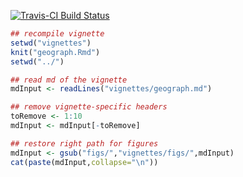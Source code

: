 [![Travis-CI Build Status](https://travis-ci.org/thibautjombart/geograph.svg?branch=master)](https://travis-ci.org/thibautjombart/geograph)



```r
## recompile vignette
setwd("vignettes")
knit("geograph.Rmd")
setwd("../")
```

```r
## read md of the vignette
mdInput <- readLines("vignettes/geograph.md")

## remove vignette-specific headers
toRemove <- 1:10
mdInput <- mdInput[-toRemove]

## restore right path for figures
mdInput <- gsub("figs/","vignettes/figs/",mdInput)
cat(paste(mdInput,collapse="\n"))
```

